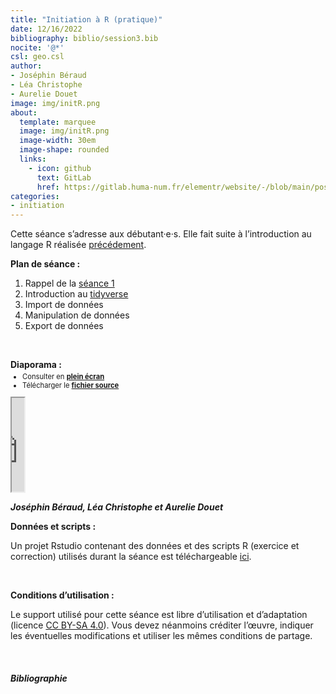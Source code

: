 ```yaml
---
title: "Initiation à R (pratique)"
date: 12/16/2022
bibliography: biblio/session3.bib
nocite: '@*'
csl: geo.csl
author: 
- Joséphin Béraud
- Léa Christophe
- Aurelie Douet
image: img/initR.png
about:
  template: marquee
  image: img/initR.png
  image-width: 30em
  image-shape: rounded
  links:
    - icon: github
      text: GitLab
      href: https://gitlab.huma-num.fr/elementr/website/-/blob/main/posts/seance3.qmd
categories: 
- initiation
---
```


Cette séance s'adresse aux débutant·e·s. Elle fait suite à l'introduction au langage R réalisée [précédement](/posts/seance2.html).


**Plan de séance :**

1. Rappel de la [séance 1](/posts/seance2.html)  
2. Introduction au [tidyverse](https://www.tidyverse.org/)  
3. Import de données  
4. Manipulation de données  
5. Export de données  

\

**Diaporama :**

::: {.nonicremental style="font-size:80%;margin-top:-10px;margin-bottom:10px;"}
-   Consulter en [**plein écran**](support/introR_seance2_diapo.pdf)\
-   Télécharger le [**fichier source**](support/introR_seance2_diapo.pptx)
:::

::: diapo
<object class="slide" data="support/introR_seance2_diapo.pdf" type="application/pdf">

<iframe src="https://docs.google.com/viewer?url=your_url_to_pdf&amp;embedded=true" width="20">

</iframe>

</object>
:::

::: auteurs
<i class="bi bi-people-fill"> **Joséphin Béraud, Léa Christophe et Aurelie Douet**</i>
:::

**Données et scripts :**

Un projet Rstudio contenant des données et des scripts R (exercice et correction) utilisés durant la séance est téléchargeable [ici](https://gitlab.huma-num.fr/elementr/website/-/raw/main/posts/data/introR_seance2.zip?inline=false).

\

**Conditions d'utilisation :**

Le support utilisé pour cette séance est libre d'utilisation et d'adaptation (licence [CC BY-SA 4.0](https://creativecommons.org/licenses/by-sa/4.0/deed.fr)). Vous devez néanmoins créditer l'œuvre, indiquer les éventuelles modifications et utiliser les mêmes conditions de partage.

\

##### Bibliographie

::: {#refs}
:::

